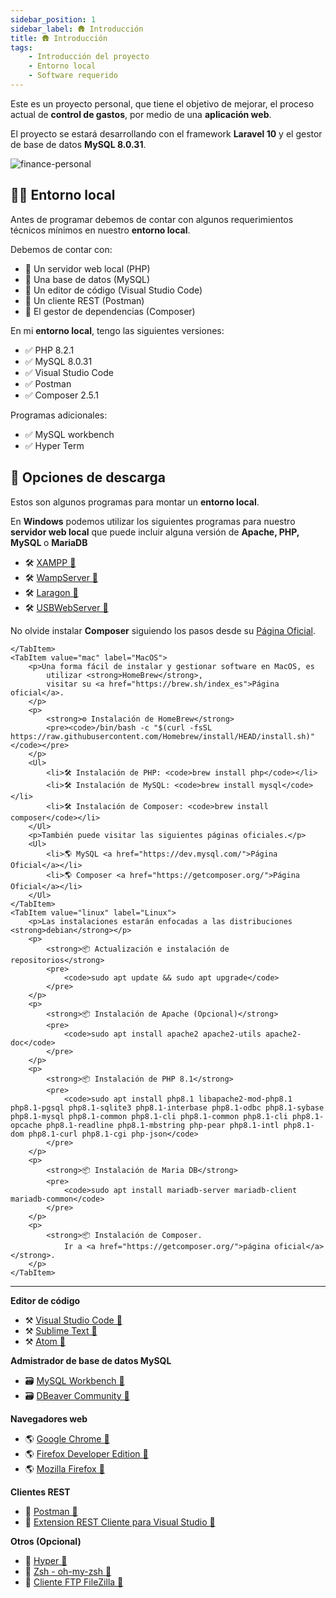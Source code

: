 ```yaml
---
sidebar_position: 1
sidebar_label: 🛖 Introducción
title: 🛖 Introducción 
tags:
    - Introducción del proyecto
    - Entorno local
    - Software requerido
---
```



Este es un proyecto personal, que tiene el objetivo de mejorar,
el proceso actual de __control de gastos__, por medio de una __aplicación web__.

El proyecto se estará desarrollando con el framework __Laravel 10__
y el gestor de base de datos __MySQL 8.0.31__.

![finance-personal](./assets/finance-personal.gif)

## 👨‍💻 Entorno local

Antes de programar debemos de contar con algunos requerimientos técnicos mínimos
en nuestro __entorno local__.

Debemos de contar con:

<Ul>
    <li>🔘 Un servidor web local (PHP)</li>
    <li>🔘 Una base de datos (MySQL)</li>
    <li>🔘 Un editor de código (Visual Studio Code)</li>
    <li>🔘 Un cliente REST (Postman)</li>
    <li>🔘 El gestor de dependencias (Composer)</li>
</Ul>

En mi __entorno local__, tengo las siguientes versiones:

<Ul>
    <li>✅ PHP 8.2.1</li>
    <li>✅ MySQL 8.0.31</li>
    <li>✅ Visual Studio Code</li>
    <li>✅ Postman </li>
    <li>✅ Composer 2.5.1</li>
</Ul>

Programas adicionales:

<Ul>
    <li>✅ MySQL workbench</li>
    <li>✅ Hyper Term</li>
</Ul>

## 🎲 Opciones de descarga

Estos son algunos programas para montar un __entorno local__.

<Tabs groupId="operating-systems">
    <TabItem value="win" label="Windows">
        <p>En <strong>Windows</strong> podemos utilizar los siguientes programas
            para nuestro <strong>servidor web local</strong> que puede incluir
            alguna versión de <strong>Apache, PHP, MySQL </strong>
            o <strong>MariaDB</strong> </p>
        <Ul>
            <li>🛠️ <a href="https://www.apachefriends.org/es/download.html">XAMPP 🔗</a></li>
            <li>🛠️ <a href="https://www.apachefriends.org/es/download.html">WampServer 🔗</a></li>
            <li>🛠️ <a href="https://laragon.org/download/index.html">Laragon 🔗</a></li>
            <li>🛠️ <a href="https://usbwebserver.yura.mk.ua/index.php">USBWebServer 🔗</a></li>
        </Ul>
        <p>No olvide instalar <strong>Composer</strong> siguiendo los pasos desde 
        su <a href="https://getcomposer.org/download/">Página Oficial</a>.</p>
        
    </TabItem>
    <TabItem value="mac" label="MacOS">
        <p>Una forma fácil de instalar y gestionar software en MacOS, es
            utilizar <strong>HomeBrew</strong>,
            visitar su <a href="https://brew.sh/index_es">Página oficial</a>.
        </p>
        <p>
            <strong>⚙️ Instalación de HomeBrew</strong>
            <pre><code>/bin/bash -c "$(curl -fsSL https://raw.githubusercontent.com/Homebrew/install/HEAD/install.sh)"</code></pre>
        </p>
        <Ul>
            <li>🛠️ Instalación de PHP: <code>brew install php</code></li>
            <li>🛠️ Instalación de MySQL: <code>brew install mysql</code></li>
            <li>🛠️ Instalación de Composer: <code>brew install composer</code></li>
        </Ul>
        <p>También puede visitar las siguientes páginas oficiales.</p>
        <Ul>
            <li>🌎 MySQL <a href="https://dev.mysql.com/">Página Oficial</a></li>
            <li>🌎 Composer <a href="https://getcomposer.org/">Página Oficial</a></li>
        </Ul>
    </TabItem>
    <TabItem value="linux" label="Linux">
        <p>Las instalaciones estarán enfocadas a las distribuciones <strong>debian</strong></p>
        <p>
            <strong>📦 Actualización e instalación de repositorios</strong>
            <pre>
                <code>sudo apt update && sudo apt upgrade</code>
            </pre>
        </p>
        <p>
            <strong>📦 Instalación de Apache (Opcional)</strong>
            <pre>
                <code>sudo apt install apache2 apache2-utils apache2-doc</code>
            </pre>
        </p>
        <p>
            <strong>📦 Instalación de PHP 8.1</strong>
            <pre>
                <code>sudo apt install php8.1 libapache2-mod-php8.1 php8.1-pgsql php8.1-sqlite3 php8.1-interbase php8.1-odbc php8.1-sybase php8.1-mysql php8.1-common php8.1-cli php8.1-common php8.1-cli php8.1-opcache php8.1-readline php8.1-mbstring php-pear php8.1-intl php8.1-dom php8.1-curl php8.1-cgi php-json</code>
            </pre>
        </p>
        <p>
            <strong>📦 Instalación de Maria DB</strong>
            <pre>
                <code>sudo apt install mariadb-server mariadb-client mariadb-common</code>
            </pre>
        </p>
        <p>
            <strong>📦 Instalación de Composer.
                Ir a <a href="https://getcomposer.org/">página oficial</a></strong>.
        </p>
    </TabItem>
</Tabs>

---

<p>
    <strong>Editor de código</strong>
    <Ul>
        <li>⚒️ <a href="https://code.visualstudio.com/">Visual Studio Code 🔗</a></li>
        <li>⚒️ <a href="https://www.sublimetext.com/">Sublime Text 🔗</a></li>
        <li>⚒️ <a href="https://www.accesstomemory.org/es/">Atom 🔗</a></li>
    </Ul>
</p>

<p>
    <strong>Admistrador de base de datos MySQL</strong>
    <Ul>
        <li>🗃️ <a href="https://www.mysql.com/products/workbench/">MySQL Workbench 🔗</a></li>
        <li>🗃️ <a href="https://dbeaver.io/">DBeaver Community 🔗</a></li>
    </Ul>
</p>

<p>
    <strong>Navegadores web</strong>
    <Ul>
        <li>🌎 <a href="https://www.google.com/intl/es-419/chrome/">Google Chrome 🔗</a></li>
        <li>🌎 <a href="https://www.mozilla.org/es-MX/firefox/developer/">Firefox Developer Edition 🔗</a></li>
        <li>🌎 <a href="https://www.mozilla.org/es-MX/firefox/new/">Mozilla Firefox 🔗</a></li>
    </Ul>
</p>

<p>
    <strong>Clientes REST</strong>
    <Ul>
        <li>📮 <a href="https://www.postman.com/">Postman 🔗</a></li>
        <li>📮 <a href="https://marketplace.visualstudio.com/items?itemName=humao.rest-client">Extension REST Cliente para  Visual Studio 🔗</a></li>
    </Ul>
</p>

<p>
    <strong>Otros (Opcional)</strong>
    <Ul>
        <li>📌 <a href="https://hyper.is/">Hyper 🔗</a></li>
        <li>📌 <a href="https://github.com/ohmyzsh/ohmyzsh/wiki/Installing-ZSH">Zsh - oh-my-zsh 🔗</a></li>
        <li>📌 <a href="https://filezilla-project.org/">Cliente FTP FileZilla 🔗</a></li>
    </Ul>
</p>


